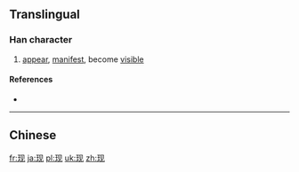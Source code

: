 {{also|現}}
==Translingual==
{{stroke order|type=animate}}

===Han character===
{{Han char|rn=96|rad=玉|as=04|sn=8|four=|canj=一土月竹山 (MGBHU)|ids=⿰[[王]][[见]]}}

# [[appear]], [[manifest]], become [[visible]]

====References====
* {{Han ref|kx=0728.211|hdz=21104.060|uh=73B0|ud=29616}}

----
==Chinese==
{{zh-see|現}}

[[fr:现]]
[[ja:现]]
[[pl:现]]
[[uk:现]]
[[zh:现]]